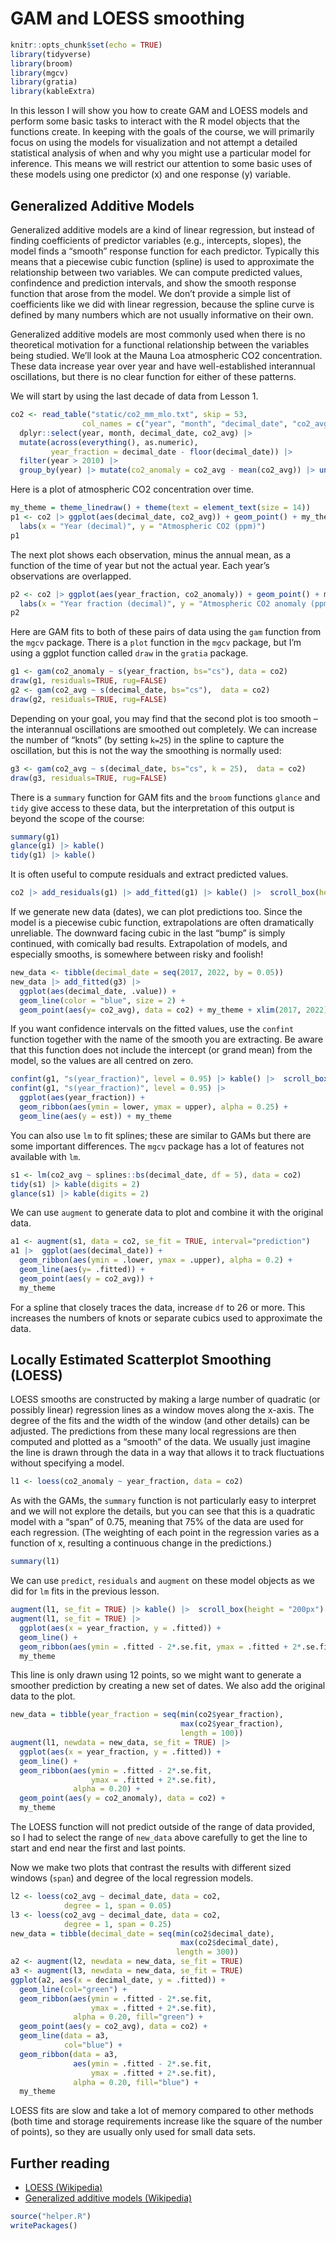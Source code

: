 # GAM and LOESS smoothing {#smoothing}

```r
knitr::opts_chunk$set(echo = TRUE)
library(tidyverse)
library(broom)
library(mgcv)
library(gratia)
library(kableExtra)
```


In this lesson I will show you how to create GAM and LOESS models and perform some basic tasks to interact with the R model objects that the functions create. In keeping with the goals of the course, we will primarily focus on using the models for visualization and not attempt a detailed statistical analysis of when and why you might use a particular model for inference. This means we will restrict our attention to some basic uses of these models using one predictor (x) and one response (y) variable.

## Generalized Additive Models

Generalized additive models are a kind of linear regression, but instead of finding coefficients of predictor variables (e.g., intercepts, slopes), the model finds a "smooth" response function for each predictor. Typically this means that a piecewise cubic function (spline) is used to approximate the relationship between two variables. We can compute predicted values, confindence and prediction intervals, and show the smooth response function that arose from the model. We don't provide a simple list of coefficients like we did with linear regression, because the spline curve is defined by many numbers which are not usually informative on their own.

Generalized additive models are most commonly used when there is no theoretical motivation for a functional relationship between the variables being studied. We'll look at the Mauna Loa atmospheric CO2 concentration. These data increase year over year and have well-established interannual oscillations, but there is no clear function for either of these patterns.

We will start by using the last decade of data from Lesson 1.

```r
co2 <- read_table("static/co2_mm_mlo.txt", skip = 53,
                col_names = c("year", "month", "decimal_date", "co2_avg", NA, NA, NA, NA)) |>
  dplyr::select(year, month, decimal_date, co2_avg) |>
  mutate(across(everything(), as.numeric),
         year_fraction = decimal_date - floor(decimal_date)) |>
  filter(year > 2010) |>
  group_by(year) |> mutate(co2_anomaly = co2_avg - mean(co2_avg)) |> ungroup()
```

Here is a plot of atmospheric CO2 concentration over time.

```r
my_theme = theme_linedraw() + theme(text = element_text(size = 14))
p1 <- co2 |> ggplot(aes(decimal_date, co2_avg)) + geom_point() + my_theme +
  labs(x = "Year (decimal)", y = "Atmospheric CO2 (ppm)")
p1
```

The next plot shows each observation, minus the annual mean, as a function of the time of year but not the actual year. Each year's observations are overlapped.

```r
p2 <- co2 |> ggplot(aes(year_fraction, co2_anomaly)) + geom_point() + my_theme +
  labs(x = "Year fraction (decimal)", y = "Atmospheric CO2 anomaly (ppm)")
p2
```

Here are GAM fits to both of these pairs of data using the `gam` function from the `mgcv` package. 
There is a `plot` function in the `mgcv` package, but I'm using a ggplot function called `draw` in the `gratia` package.

```r
g1 <- gam(co2_anomaly ~ s(year_fraction, bs="cs"), data = co2)
draw(g1, residuals=TRUE, rug=FALSE)
g2 <- gam(co2_avg ~ s(decimal_date, bs="cs"),  data = co2)
draw(g2, residuals=TRUE, rug=FALSE) 
```

Depending on your goal, you may find that the second plot is too smooth -- the interannual oscillations are smoothed out completely. We can increase the number of "knots" (by setting `k=25`) in the spline to capture the oscillation, but this is not the way the smoothing is normally used:

```r
g3 <- gam(co2_avg ~ s(decimal_date, bs="cs", k = 25),  data = co2)
draw(g3, residuals=TRUE, rug=FALSE) 
```

There is a `summary` function for GAM fits and the `broom` functions `glance` and `tidy` give access to these data, but the interpretation of this output is beyond the scope of the course:

```r
summary(g1)
glance(g1) |> kable()
tidy(g1) |> kable()
```

It is often useful to compute residuals and extract predicted values.

```r
co2 |> add_residuals(g1) |> add_fitted(g1) |> kable() |>  scroll_box(height = "200px")
```

If we generate new data (dates), we can plot predictions too. Since the model is a piecewise cubic function, extrapolations are often dramatically unreliable. The downward facing cubic in the last "bump" is simply continued, with comically bad results. Extrapolation of models, and especially smooths, is somewhere between risky and foolish!

```r
new_data <- tibble(decimal_date = seq(2017, 2022, by = 0.05))
new_data |> add_fitted(g3) |>
  ggplot(aes(decimal_date, .value)) + 
  geom_line(color = "blue", size = 2) +
  geom_point(aes(y= co2_avg), data = co2) + my_theme + xlim(2017, 2022)
```

If you want confidence intervals on the fitted values, use the `confint` function together with the name of the smooth you are extracting.  Be aware that this function does not include the intercept (or grand mean) from the model, so the values are all centred on zero.

```r
confint(g1, "s(year_fraction)", level = 0.95) |> kable() |>  scroll_box(height = "200px")
confint(g1, "s(year_fraction)", level = 0.95) |> 
  ggplot(aes(year_fraction)) + 
  geom_ribbon(aes(ymin = lower, ymax = upper), alpha = 0.25) + 
  geom_line(aes(y = est)) + my_theme
```

You can also use `lm` to fit splines; these are similar to GAMs but there are some important differences. The `mgcv` package has a lot of features not available with `lm`.

```r
s1 <- lm(co2_avg ~ splines::bs(decimal_date, df = 5), data = co2)
tidy(s1) |> kable(digits = 2)
glance(s1) |> kable(digits = 2)
```
We can use `augment` to generate data to plot and combine it with the original data.

```r
a1 <- augment(s1, data = co2, se_fit = TRUE, interval="prediction") 
a1 |>  ggplot(aes(decimal_date)) + 
  geom_ribbon(aes(ymin = .lower, ymax = .upper), alpha = 0.2) + 
  geom_line(aes(y= .fitted)) +
  geom_point(aes(y = co2_avg)) + 
  my_theme
```

For a spline that closely traces the data, increase `df` to 26 or more. This increases the numbers of knots or separate cubics used to approximate the data.

## Locally Estimated Scatterplot Smoothing (LOESS)

LOESS smooths are constructed by making a large number of quadratic (or possibly linear) regression lines as a window moves along the x-axis. The degree of the fits and the width of the window (and other details) can be adjusted. The predictions from these many local regressions are then computed and plotted as a "smooth" of the data. We usually just imagine the line is drawn through the data in a way that allows it to track fluctuations without specifying a model.

```r
l1 <- loess(co2_anomaly ~ year_fraction, data = co2)
```

As with the GAMs, the `summary` function is not particularly easy to interpret and we will not explore the details, but you can see that this is a quadratic model with a "span" of 0.75, meaning that 75% of the data are used for each regression. (The weighting of each point in the regression varies as a function of x, resulting a continuous change in the predictions.)

```r
summary(l1)
```


We can use `predict`, `residuals` and `augment` on these model objects as we did for `lm` fits in the previous lesson.

```r
augment(l1, se_fit = TRUE) |> kable() |>  scroll_box(height = "200px")
augment(l1, se_fit = TRUE) |>
  ggplot(aes(x = year_fraction, y = .fitted)) + 
  geom_line() + 
  geom_ribbon(aes(ymin = .fitted - 2*.se.fit, ymax = .fitted + 2*.se.fit), alpha = 0.20) + 
  my_theme
```

This line is only drawn using 12 points, so we might want to generate a smoother prediction by creating a new set of dates. We also add the original data to the plot.

```r
new_data = tibble(year_fraction = seq(min(co2$year_fraction), 
                                      max(co2$year_fraction),
                                      length = 100))
augment(l1, newdata = new_data, se_fit = TRUE) |>
  ggplot(aes(x = year_fraction, y = .fitted)) + 
  geom_line() + 
  geom_ribbon(aes(ymin = .fitted - 2*.se.fit,
                  ymax = .fitted + 2*.se.fit), 
              alpha = 0.20) + 
  geom_point(aes(y = co2_anomaly), data = co2) +
  my_theme
```

The LOESS function will not predict outside of the range of data provided, so I had to select the range of `new_data` above carefully to get the line to start and end near the first and last points.

Now we make two plots that contrast the results with different sized windows (`span`) and degree of the local regression models.

```r
l2 <- loess(co2_avg ~ decimal_date, data = co2, 
            degree = 1, span = 0.05)
l3 <- loess(co2_avg ~ decimal_date, data = co2, 
            degree = 1, span = 0.25)
new_data = tibble(decimal_date = seq(min(co2$decimal_date), 
                                      max(co2$decimal_date),
                                     length = 300))
a2 <- augment(l2, newdata = new_data, se_fit = TRUE) 
a3 <- augment(l3, newdata = new_data, se_fit = TRUE) 
ggplot(a2, aes(x = decimal_date, y = .fitted)) + 
  geom_line(col="green") + 
  geom_ribbon(aes(ymin = .fitted - 2*.se.fit, 
                  ymax = .fitted + 2*.se.fit), 
              alpha = 0.20, fill="green") + 
  geom_point(aes(y = co2_avg), data = co2) +
  geom_line(data = a3, 
            col="blue") + 
  geom_ribbon(data = a3, 
              aes(ymin = .fitted - 2*.se.fit, 
                  ymax = .fitted + 2*.se.fit), 
              alpha = 0.20, fill="blue") + 
  my_theme
```

LOESS fits are slow and take a lot of memory compared to other methods (both time and storage requirements increase like the square of the number of points), so they are usually only used for small data sets.

## Further reading

* [LOESS (Wikipedia)](https://en.wikipedia.org/wiki/Local_regression)
* [Generalized additive models (Wikipedia)](https://en.wikipedia.org/wiki/Generalized_additive_model)

```r
source("helper.R")
writePackages()
```

